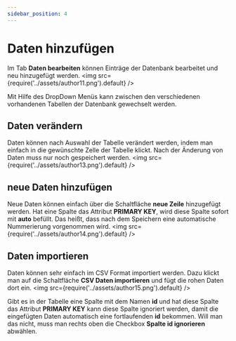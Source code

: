 ```yaml
---
sidebar_position: 4
---
```


# Daten hinzufügen

Im Tab **Daten bearbeiten** können Einträge der Datenbank bearbeitet und neu hinzugefügt werden.
<img
  src={require('../assets/author11.png').default} 
/>

Mit Hilfe des DropDown Menüs kann zwischen den verschiedenen vorhandenen Tabellen der Datenbank gewechselt werden. 

## Daten verändern
Daten können nach Auswahl der Tabelle verändert werden, indem man einfach in die gewünschte Zelle der Tabelle klickt. Nach der Änderung von Daten muss nur noch gespeichert werden.
<img
  src={require('../assets/author13.png').default} 
/>

## neue Daten hinzufügen
Neue Daten können einfach über die Schaltfläche **neue Zeile** hinzugefügt werden. Hat eine Spalte das Attribut **PRIMARY KEY**, wird diese Spalte sofort mit **auto** befüllt. Das heißt, dass nach dem Speichern eine automatische Nummerierung vorgenommen wird.
<img
  src={require('../assets/author14.png').default} 
/>

## Daten importieren
Daten können sehr einfach im CSV Format importiert werden. Dazu klickt man auf die Schaltfläche **CSV Daten importieren** und fügt die rohen Daten dort ein.
<img
  src={require('../assets/author15.png').default} 
/>

Gibt es in der Tabelle eine Spalte mit dem Namen **id** und hat diese Spalte das Attribut **PRIMARY KEY** kann diese Spalte ignoriert werden, damit die eingefügten Daten automatisch eine fortlaufenden **id** bekommen. Will man das nicht, muss man rechts oben die Checkbox **Spalte id ignorieren** abwählen.